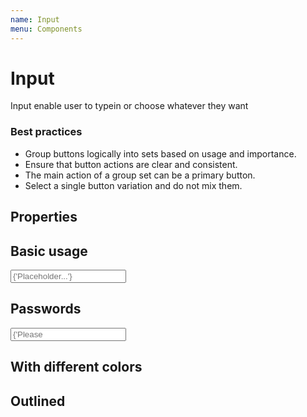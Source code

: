 ```yaml
---
name: Input
menu: Components
---
```



# Input

Input enable user to typein or choose whatever they want

### Best practices

- Group buttons logically into sets based on usage and importance.
- Ensure that button actions are clear and consistent.
- The main action of a group set can be a primary button.
- Select a single button variation and do not mix them.

## Properties

<PropsTable of={Input} />

## Basic usage

<Playground>
  <Input
    placeholder={'Placeholder...'}
    type={'text'}
    width={200}
    height={50}
  />
</Playground>

## Passwords

<Playground>
  <Input
    placeholder={'Please Enter Password..'}
    type={'password'}
    height={50}
  />
</Playground>

## With different colors

<Playground>
</Playground>

## Outlined

<Playground>
</Playground>
